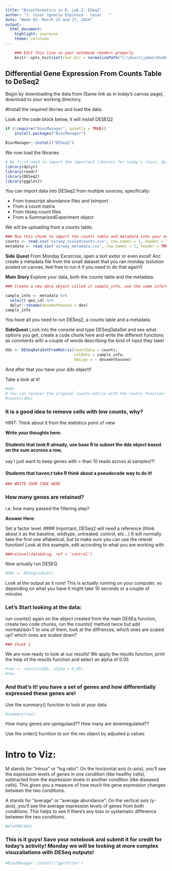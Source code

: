---
title: "Bioinformatics in R. Lab 2: DSeq2"
author: "J. Cesar Ignacio Espinoza - Cesar   "
date: "Week 02: March 25 and 27, 2024"
output: 
  html_document: 
    highlight: espresso
    theme: cerulean
---

```{r setup}
    ### Edit this line so your notebook renders properly
    knitr::opts_knit$set(root.dir = normalizePath("C:\Users\james\OneDrive\Desktop\MSGDA\Bioinformatics in R")) 
```

## Differential Gene Expression From Counts Table to DeSeq2
Begin by downloading the data from (Same link as in today's canvas page), download to your working directory.

#Install the required librries and load the data.

Look at the code block below, it will install DESEQ2
```{r}
if (!require("BiocManager", quietly = TRUE))
    install.packages("BiocManager")

BiocManager::install("DESeq2")
```

We now load the libraries
```{r message=FALSE, warning=FALSE, paged.print=FALSE, results="hide"}
# We first need to import the important libnrary for today's class, dplyr
library(dplyr)
library(readr)
library(DESeq2)
library(ggplot2)

```
You can import data into DESeq2 from multiple sources, specifically:

- From transcript abundance files and tximport
- From a count matrix
- From htseq-count files
- From a SummarizedExperiment object

We will be uploading from a counts table:
```{r}
### Run this chunk to import the counts table and metadata into your evironment.
counts <- read.csv('airway_scaledcounts.csv', row.names = 1, header = TRUE)
metadata <- read.csv('airway_metadata.csv', row.names = 1, header = TRUE)
```

**Side Quest** From Monday Excercise, open a text exitor or even excel! Anc create a metadata file from the small dataset that you ran monday (solution posted on canvas, feel free to run it if you need to do that again!)

**Main Story** Explore your data, both the counts table and the metadata.

```{r}
### Create a new data object called it sample_info, use the same information as metadata but remove the GEO_ID Column, and change the name from dex to dexamethasone in the header, show your code here

sample_info <- metadata %>%
  select(-geo_id) %>%
  dplyr::rename(dexamethasone = dex)
sample_info

```

You have all you need to run DESeq2, a counts table and a metadata. 

**SideQuest** Look into the console and type DESeqDataSet and see what options you get, create a code chunk here and write the different functions as comments with a couple of words describing the kind of input they take!


```{r}
dds <- DESeqDataSetFromMatrix(countData = counts, 
                              colData = sample_info,
                              design = ~ dexamethasone)
```

And after that you have your dds object!!

Take a look at it!

```{r}

#dds
# You can recover the original counts matrix with the counts function!
#counts(dds)
```

### It is a good idea to remove cells with low counts, why?
HINT: Think about it from the statistics point of view

**Write your thoughts here:**

#### Students that took R already, use base R to subset the  dds object based on the sum accross a row, 
say I just want to keep genes with > than 10 reads across al samples!?!

#### Students that haven;t take R think about a pseudocode way to do it!
```{r}
### WRITE YOUR CODE HERE
```

### How many genes are retained? 
i.e. how many passed the filtering step?

**Answer Here**:

Set a factor level:
#### Important, DESeq2 will need a reference (think about it as the baseline, wildtype, untreated, control, etc...)
It will normally take the first one alfabetical, but to make sure you can use the relevel function! Look at this example, edit
according to what you are working with
```{r}
###relevel(data$drug, ref = 'control')
```

Now actually run DESEQ

```{r}
#dds <- DESeq(subset)
```

Look at the output as it runs! This is actually running on your computer, so depending on what you have it might take 10 seconds or a couple of minutes

### Let's Start looking at the data:
run counts() again on the object created from the main DESEq function, create two code chunks, run the counts() method twice but add normalzied=T to one of them, look at the diffrences, which ones are scaled up? which ones are scaled down?
```{r}
### Chunk 1
```

We are now ready to look at our results! We apply the results function, print the help of the results function and select an alpha of 0.05
```{r}
#res <- results(dds, alpha = 0.05)
#res
```
### And that's it! you have a set of genes and how differentially expressed these genes are!
Use the summary() function to look at your data 
```{r}
#summary(res)
```

How many genes are upregulaed?? How many are downregulated??

Use the order() fucntion to sor the res object by adjusted p values

# Intro to Viz:

M stands for "minus" or "log ratio": On the horizontal axis (x-axis), you'll see the expression levels of genes in one condition (like healthy cells), subtracted from the expression levels in another condition (like diseased cells). This gives you a measure of how much the gene expression changes between the two conditions.

A stands for "average" or "average abundance": On the vertical axis (y-axis), you'll see the average expression levels of genes from both conditions. This helps to see if there's any bias or systematic difference between the two conditions.

```{r}
#plotMA(dds)
```

### This is it guys! Save your notebook and submit it for credit for today's activity! Monday we will be looking at more complex visuzaliations with DESeq outputs!

```{r}
#BiocManager::install("gprofiler")

```